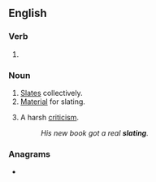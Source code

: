 ==English==

===Verb===
{{head|en|present participle}}

# {{present participle of|slate|lang=en|nocat=1}}

===Noun===
{{en-noun}}

# [[slate|Slates]] collectively.
# [[material|Material]] for slating.
# {{lb|en|informal}} A harsh [[criticism]].
#: ''His new book got a real '''slating'''.''

===Anagrams===
* {{anagrams|en|Gatlins|lasting|salting|staling}}
